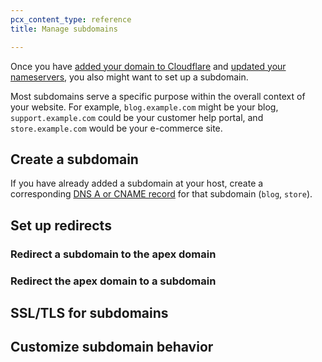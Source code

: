 ```yaml
---
pcx_content_type: reference
title: Manage subdomains

---
```



Once you have [added your domain to Cloudflare](/fundamentals/manage-domains/add-site/) and [updated your nameservers](/dns/zone-setups/full-setup/), you also might want to set up a subdomain.

Most subdomains serve a specific purpose within the overall context of your website. For example, `blog.example.com` might be your blog, `support.example.com` could be your customer help portal, and `store.example.com` would be your e-commerce site.

## Create a subdomain

If you have already added a subdomain at your host, create a corresponding [DNS A or CNAME record](/dns/manage-dns-records/how-to/create-dns-records/) for that subdomain (`blog`, `store`).

## Set up redirects

### Redirect a subdomain to the apex domain

<Render file="redirect-subdomain-to-root" />

### Redirect the apex domain to a subdomain

<Render file="redirect-root-to-subdomain" />

## SSL/TLS for subdomains

<Render file="ssltls-subdomains" product="dns" />

## Customize subdomain behavior

<Render file="subdomain-customization" product="dns" />
